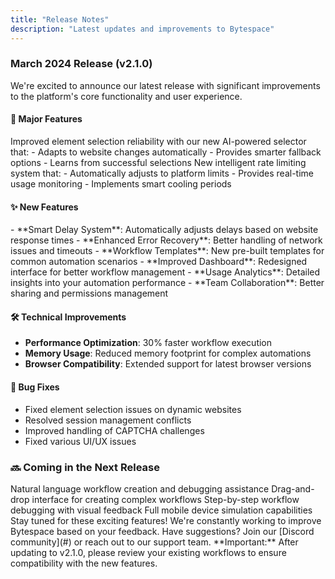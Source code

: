 ```yaml
---
title: "Release Notes"
description: "Latest updates and improvements to Bytespace"
---
```


### March 2024 Release (v2.1.0)

We're excited to announce our latest release with significant improvements to the platform's core functionality and user experience.

#### 🚀 Major Features

<CardGroup cols={2}>
  <Card title="Enhanced AI Selector" icon="wand-magic-sparkles">
    Improved element selection reliability with our new AI-powered selector that:
    - Adapts to website changes automatically
    - Provides smarter fallback options
    - Learns from successful selections
  </Card>
  
  <Card title="Advanced Rate Limiting" icon="gauge-high">
    New intelligent rate limiting system that:
    - Automatically adjusts to platform limits
    - Provides real-time usage monitoring
    - Implements smart cooling periods
  </Card>
</CardGroup>

#### ✨ New Features

<Accordion title="Workflow Improvements">
- **Smart Delay System**: Automatically adjusts delays based on website response times
- **Enhanced Error Recovery**: Better handling of network issues and timeouts
- **Workflow Templates**: New pre-built templates for common automation scenarios
</Accordion>

<Accordion title="Platform Updates">
- **Improved Dashboard**: Redesigned interface for better workflow management
- **Usage Analytics**: Detailed insights into your automation performance
- **Team Collaboration**: Better sharing and permissions management
</Accordion>

#### 🛠️ Technical Improvements

- **Performance Optimization**: 30% faster workflow execution
- **Memory Usage**: Reduced memory footprint for complex automations
- **Browser Compatibility**: Extended support for latest browser versions

#### 🐛 Bug Fixes

- Fixed element selection issues on dynamic websites
- Resolved session management conflicts
- Improved handling of CAPTCHA challenges
- Fixed various UI/UX issues

### 🔜 Coming in the Next Release

<CardGroup cols={2}>
  <Card title="AI Assistant Integration" icon="robot">
    Natural language workflow creation and debugging assistance
  </Card>
  
  <Card title="Visual Flow Builder" icon="diagram-project">
    Drag-and-drop interface for creating complex workflows
  </Card>
  
  <Card title="Advanced Debugging" icon="bug">
    Step-by-step workflow debugging with visual feedback
  </Card>
  
  <Card title="Mobile Support" icon="mobile-screen">
    Full mobile device simulation capabilities
  </Card>
</CardGroup>

<Note>
Stay tuned for these exciting features! We're constantly working to improve Bytespace based on your feedback. Have suggestions? Join our [Discord community](#) or reach out to our support team.
</Note>

<Warning>
**Important:** After updating to v2.1.0, please review your existing workflows to ensure compatibility with the new features.
</Warning>
